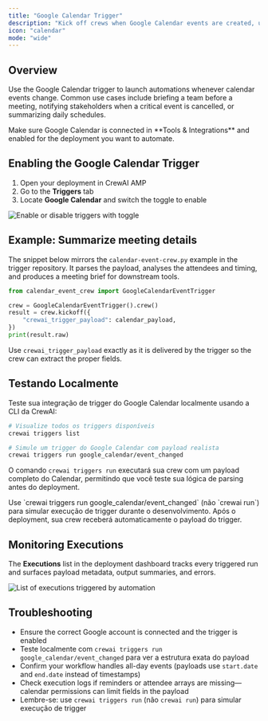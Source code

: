 ```yaml
---
title: "Google Calendar Trigger"
description: "Kick off crews when Google Calendar events are created, updated, or cancelled"
icon: "calendar"
mode: "wide"
---
```


## Overview

Use the Google Calendar trigger to launch automations whenever calendar events change. Common use cases include briefing a team before a meeting, notifying stakeholders when a critical event is cancelled, or summarizing daily schedules.

<Tip>
  Make sure Google Calendar is connected in **Tools & Integrations** and enabled for the deployment you want to automate.
</Tip>

## Enabling the Google Calendar Trigger

1. Open your deployment in CrewAI AMP
2. Go to the **Triggers** tab
3. Locate **Google Calendar** and switch the toggle to enable

<Frame>
  <img src="/images/enterprise/calendar-trigger.png" alt="Enable or disable triggers with toggle" />
</Frame>

## Example: Summarize meeting details

The snippet below mirrors the `calendar-event-crew.py` example in the trigger repository. It parses the payload, analyses the attendees and timing, and produces a meeting brief for downstream tools.

```python
from calendar_event_crew import GoogleCalendarEventTrigger

crew = GoogleCalendarEventTrigger().crew()
result = crew.kickoff({
    "crewai_trigger_payload": calendar_payload,
})
print(result.raw)
```

Use `crewai_trigger_payload` exactly as it is delivered by the trigger so the crew can extract the proper fields.

## Testando Localmente

Teste sua integração de trigger do Google Calendar localmente usando a CLI da CrewAI:

```bash
# Visualize todos os triggers disponíveis
crewai triggers list

# Simule um trigger do Google Calendar com payload realista
crewai triggers run google_calendar/event_changed
```

O comando `crewai triggers run` executará sua crew com um payload completo do Calendar, permitindo que você teste sua lógica de parsing antes do deployment.

<Warning>
  Use `crewai triggers run google_calendar/event_changed` (não `crewai run`) para simular execução de trigger durante o desenvolvimento. Após o deployment, sua crew receberá automaticamente o payload do trigger.
</Warning>

## Monitoring Executions

The **Executions** list in the deployment dashboard tracks every triggered run and surfaces payload metadata, output summaries, and errors.

<Frame>
  <img src="/images/enterprise/list-executions.png" alt="List of executions triggered by automation" />
</Frame>

## Troubleshooting

- Ensure the correct Google account is connected and the trigger is enabled
- Teste localmente com `crewai triggers run google_calendar/event_changed` para ver a estrutura exata do payload
- Confirm your workflow handles all-day events (payloads use `start.date` and `end.date` instead of timestamps)
- Check execution logs if reminders or attendee arrays are missing—calendar permissions can limit fields in the payload
- Lembre-se: use `crewai triggers run` (não `crewai run`) para simular execução de trigger

